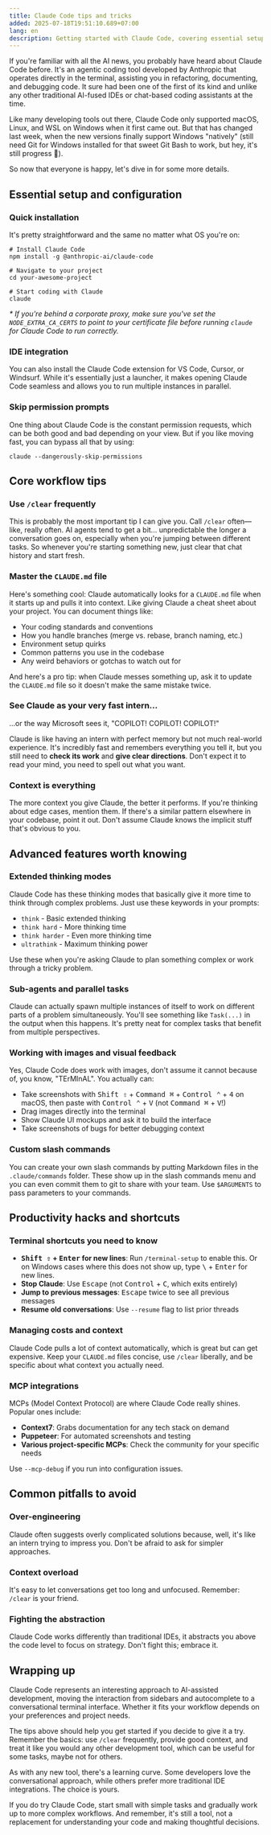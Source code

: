 ```yaml
---
title: Claude Code tips and tricks
added: 2025-07-18T19:51:10.689+07:00
lang: en
description: Getting started with Claude Code, covering essential setup, workflow tips, and productivity hacks. Learn the key commands, shortcuts, and best practices that make the difference.
---
```


If you're familiar with all the AI news, you probably have heard about Claude Code before. It's an agentic coding tool developed by Anthropic that operates directly in the terminal, assisting you in refactoring, documenting, and debugging code. It sure had been one of the first of its kind and unlike any other traditional AI-fused IDEs or chat-based coding assistants at the time.

Like many developing tools out there, Claude Code only supported macOS, Linux, and WSL on Windows when it first came out. But that has changed last week, when the new versions finally support Windows "natively" (still need Git for Windows installed for that sweet Git Bash to work, but hey, it's still progress 🚀).

<OEmbed url="https://x.com/vinhdw/status/1943879411696079142" />

So now that everyone is happy, let's dive in for some more details.

## Essential setup and configuration

### Quick installation

It's pretty straightforward and the same no matter what OS you're on:

```shell
# Install Claude Code
npm install -g @anthropic-ai/claude-code

# Navigate to your project
cd your-awesome-project

# Start coding with Claude
claude
```

_* If you're behind a corporate proxy, make sure you've set the `NODE_EXTRA_CA_CERTS` to point to your certificate file before running `claude` for Claude Code to run correctly._

### IDE integration

You can also install the Claude Code extension for VS Code, Cursor, or Windsurf. While it's essentially just a launcher, it makes opening Claude Code seamless and allows you to run multiple instances in parallel.

### Skip permission prompts

One thing about Claude Code is the constant permission requests, which can be both good and bad depending on your view. But if you like moving fast, you can bypass all that by using:

```shell
claude --dangerously-skip-permissions
```

## Core workflow tips

### Use `/clear` frequently

This is probably the most important tip I can give you. Call `/clear` often—like, really often. AI agents tend to get a bit... unpredictable the longer a conversation goes on, especially when you're jumping between different tasks. So whenever you're starting something new, just clear that chat history and start fresh.

### Master the `CLAUDE.md` file

Here's something cool: Claude automatically looks for a `CLAUDE.md` file when it starts up and pulls it into context. Like giving Claude a cheat sheet about your project. You can document things like:

- Your coding standards and conventions
- How you handle branches (merge vs. rebase, branch naming, etc.)
- Environment setup quirks
- Common patterns you use in the codebase
- Any weird behaviors or gotchas to watch out for

And here's a pro tip: when Claude messes something up, ask it to update the `CLAUDE.md` file so it doesn't make the same mistake twice.

### See Claude as your very fast intern...

...or the way Microsoft sees it, "COPILOT! COPILOT! COPILOT!"

Claude is like having an intern with perfect memory but not much real-world experience. It's incredibly fast and remembers everything you tell it, but you still need to **check its work** and **give clear directions**. Don't expect it to read your mind, you need to spell out what you want.

### Context is everything

The more context you give Claude, the better it performs. If you're thinking about edge cases, mention them. If there's a similar pattern elsewhere in your codebase, point it out. Don't assume Claude knows the implicit stuff that's obvious to you.

## Advanced features worth knowing

### Extended thinking modes

Claude Code has these thinking modes that basically give it more time to think through complex problems. Just use these keywords in your prompts:

- `think` - Basic extended thinking
- `think hard` - More thinking time
- `think harder` - Even more thinking time
- `ultrathink` - Maximum thinking power

Use these when you're asking Claude to plan something complex or work through a tricky problem.

### Sub-agents and parallel tasks

Claude can actually spawn multiple instances of itself to work on different parts of a problem simultaneously. You'll see something like `Task(...)` in the output when this happens. It's pretty neat for complex tasks that benefit from multiple perspectives.

### Working with images and visual feedback

Yes, Claude Code does work with images, don't assume it cannot because of, you know, "TErMInAL". You actually can:

- Take screenshots with <kbd>Shift ⇧</kbd> + <kbd>Command ⌘</kbd> + <kbd>Control ⌃</kbd> + <kbd>4</kbd> on macOS, then paste with <kbd>Control ⌃</kbd> + <kbd>V</kbd> (not <kbd>Command ⌘</kbd> + <kbd>V</kbd>!)
- Drag images directly into the terminal
- Show Claude UI mockups and ask it to build the interface
- Take screenshots of bugs for better debugging context

### Custom slash commands

You can create your own slash commands by putting Markdown files in the `.claude/commands` folder. These show up in the slash commands menu and you can even commit them to git to share with your team. Use `$ARGUMENTS` to pass parameters to your commands.

## Productivity hacks and shortcuts

### Terminal shortcuts you need to know

- **<kbd>Shift ⇧</kbd> + <kbd>Enter</kbd> for new lines**: Run `/terminal-setup` to enable this. Or on Windows cases where this does not show up, type <kbd>\\</kbd> + <kbd>Enter</kbd> for new lines.
- **Stop Claude**: Use <kbd>Escape</kbd> (not <kbd>Control</kbd> + <kbd>C</kbd>, which exits entirely)
- **Jump to previous messages**: <kbd>Escape</kbd> twice to see all previous messages
- **Resume old conversations**: Use `--resume` flag to list prior threads

### Managing costs and context

Claude Code pulls a lot of context automatically, which is great but can get expensive. Keep your `CLAUDE.md` files concise, use `/clear` liberally, and be specific about what context you actually need.

### MCP integrations

MCPs (Model Context Protocol) are where Claude Code really shines. Popular ones include:

- **Context7**: Grabs documentation for any tech stack on demand
- **Puppeteer**: For automated screenshots and testing
- **Various project-specific MCPs**: Check the community for your specific needs

Use `--mcp-debug` if you run into configuration issues.

## Common pitfalls to avoid

### Over-engineering

Claude often suggests overly complicated solutions because, well, it's like an intern trying to impress you. Don't be afraid to ask for simpler approaches.

### Context overload

It's easy to let conversations get too long and unfocused. Remember: `/clear` is your friend.

### Fighting the abstraction

Claude Code works differently than traditional IDEs, it abstracts you above the code level to focus on strategy. Don't fight this; embrace it.

## Wrapping up

Claude Code represents an interesting approach to AI-assisted development, moving the interaction from sidebars and autocomplete to a conversational terminal interface. Whether it fits your workflow depends on your preferences and project needs.

The tips above should help you get started if you decide to give it a try. Remember the basics: use `/clear` frequently, provide good context, and treat it like you would any other development tool, which can be useful for some tasks, maybe not for others.

As with any new tool, there's a learning curve. Some developers love the conversational approach, while others prefer more traditional IDE integrations. The choice is yours.

If you do try Claude Code, start small with simple tasks and gradually work up to more complex workflows. And remember, it's still a tool, not a replacement for understanding your code and making thoughtful decisions.
